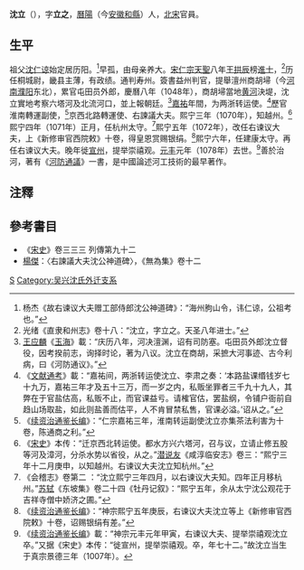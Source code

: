 '''沈立'''（{{bd|1007年||1078年||}}），字'''立之'''，[[曆陽|曆陽]]（今[[安徽|安徽]][[和縣|和縣]]）人，[[北宋|北宋]]官員。

== 生平 ==
祖父[[沈仁谅|沈仁谅]]始定居历阳。<ref>杨杰《故右谏议大夫赠工部侍郎沈公神道碑》：“海州朐山令，讳仁谅，公祖考也。”</ref>早孤，由母亲养大。[[宋仁宗|宋仁宗]][[天聖|天聖]]八年[[王拱辰|王拱辰]]榜[[進士|進士]]，<ref>光绪《直隶和州志》卷十八：“沈立，字立之。天圣八年进士。”</ref>历任桐城尉，畿县主薄，有政绩。通判寿州。簽書益州判官，提舉澶州商胡埽（今[[河南|河南]][[濮阳|濮阳]]东北），累官屯田员外郎，慶曆八年（1048年），商胡埽當地[[黄河|黄河]]決堤，沈立實地考察六塔河及北流河口，並上報朝廷。<ref>[[王应麟|王应麟]]《[[玉海|玉海]]》載：“庆历八年，河决澶渊，诏有司防塞。屯田员外郎沈立督役，因考揆前志，询择时论，著为八议。沈立在商胡，采摭大河事迹、古今利病，曰《河防通议》。”</ref>[[嘉祐|嘉祐]]年間，为两浙转运使。<ref>《[[文献通考|文献通考]]》載：“嘉祐间，两浙转运使沈立、李肃之奏：‘本路盐课缗钱岁七十九万，嘉祐三年才及五十三万，而一岁之内，私贩坐罪者三千九十九人，其弊在于官盐估高，私贩不止，而官课益亏。请榷官估，罢盐纲，令铺户衙前自趋山场取盐，如此则盐善而估平，人不肯冒禁私售，官课必溢。’诏从之。”</ref>歷官淮南轉運副使，<ref>《[[续资治通鉴长编|续资治通鉴长编]]》：“仁宗嘉祐三年，淮南转运副使沈立亦集茶法利害为十卷，陈通商之利。”</ref>京西北路轉運使、右諫議大夫。熙宁三年（1070年），知越州。<ref>《[[宋史|宋史]]》本传：“迁京西北转运使。都水方兴六塔河，召与议，立请止修五股等河及漳河，分杀水势以省役，从之。”[[潜说友|潜说友]]《咸淳临安志》卷三：“熙宁三年十二月庚申，以知越州。右谏议大夫沈立知杭州。”</ref>熙宁四年（1071年）正月，任杭州太守。<ref>《会稽志》卷第二 ：“沈立熙宁三年四月，以右谏议大夫知。四年正月移杭州。”[[苏轼|苏轼]]《东坡集》卷二十四《牡丹记叙》：“熙宁五年，余从太宁沈公观花于吉祥寺僧中娇济之圃。”</ref>熙宁五年（1072年），改任右谏议大夫，上《新修审官西院敕》十卷，得皇恩赏赐银绢。<ref>《[[续资治通鉴长编|续资治通鉴长编]]》：“神宗熙宁五年庚辰，右谏议大夫沈立等上《新修审官西院敕》十卷，诏赐银绢有差。”</ref>熙宁六年，任建康太守。再任右谏议大夫。晚年徙[[宣州|宣州]]，提举崇禧观。[[元丰_(北宋)|元丰]]元年（1078年）去世。<ref>《[[续资治通鉴长编|续资治通鉴长编]]》載：“神宗元丰元年甲寅，右谏议大夫、提举崇禧观沈立卒。”又据《宋史》本传：“徙宣州，提举崇禧观。卒，年七十二。”故沈立当生于真宗景德三年（1007年）。</ref>善於治河，著有《[[河防通議|河防通議]]》一書，是中國論述河工技術的最早著作。

==注釋==
{{reflist|2}}

==參考書目==
* 《[[宋史|宋史]]》卷三三三  列傳第九十二
* [[楊傑|楊傑]]：〈右諫議大夫沈公神道碑〉，《無為集》卷十二

[[Category:宋朝官員|S]]
[[Category:吴兴沈氏外迁支系|Category:吴兴沈氏外迁支系]]